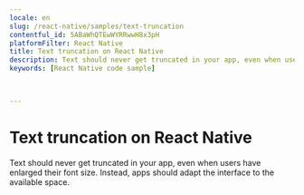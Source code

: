 ```yaml
---
locale: en
slug: /react-native/samples/text-truncation
contentful_id: 5ABaWhQTEwWYRRwwH8x3pH
platformFilter: React Native
title: Text truncation on React Native
description: Text should never get truncated in your app, even when users have enlarged their font size.
keywords: [React Native code sample]


	
---
```


# Text truncation on React Native

Text should never get truncated in your app, even when users have enlarged their font size. Instead, apps should adapt the interface to the available space.

<CodeSample id="text-truncation" locale="en" platform="react native"/>